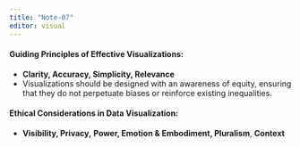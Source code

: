 ```yaml
---
title: "Note-07"
editor: visual
---
```


####  **Guiding Principles of Effective Visualizations:**

-   **Clarity, Accuracy, Simplicity, Relevance**
-   Visualizations should be designed with an awareness of equity, ensuring that they do not perpetuate biases or reinforce existing inequalities.

#### **Ethical Considerations in Data Visualization:**

-   **Visibility, Privacy,** **Power, Emotion & Embodiment, Pluralism**, **Context**
